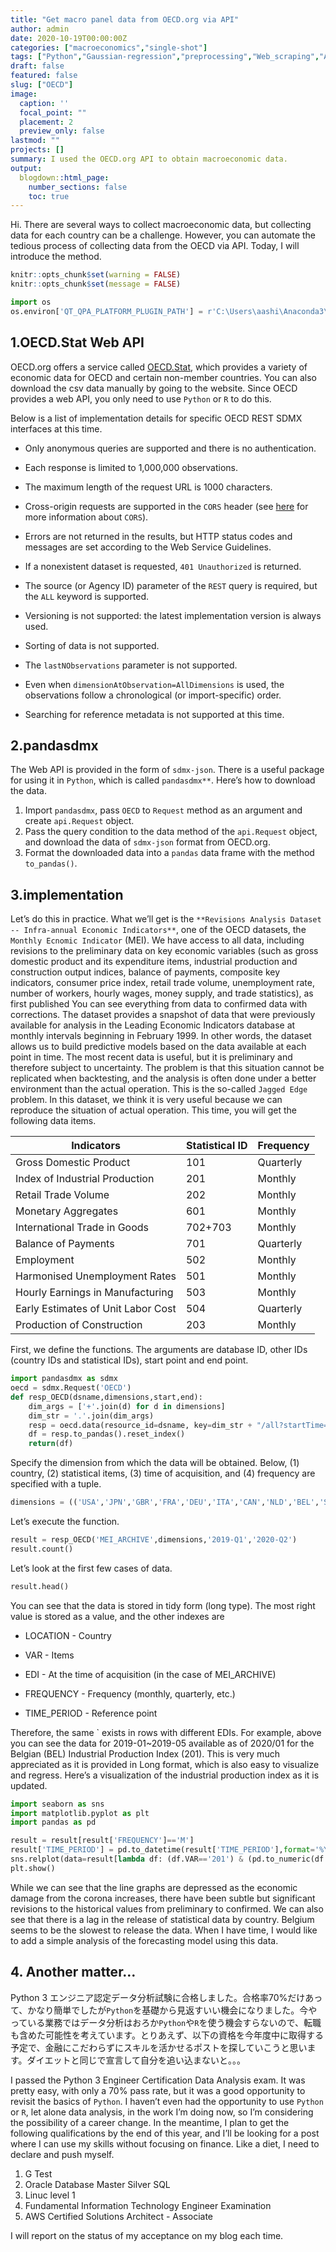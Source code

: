 ```yaml
---
title: "Get macro panel data from OECD.org via API"
author: admin
date: 2020-10-19T00:00:00Z
categories: ["macroeconomics","single-shot"]
tags: ["Python","Gaussian-regression","preprocessing","Web_scraping","API"]
draft: false
featured: false
slug: ["OECD"]
image:
  caption: ''
  focal_point: ""
  placement: 2
  preview_only: false
lastmod: ""
projects: []
summary: I used the OECD.org API to obtain macroeconomic data.
output: 
  blogdown::html_page:
    number_sections: false
    toc: true
---
```


Hi. There are several ways to collect macroeconomic data, but collecting data for each country can be a challenge. However, you can automate the tedious process of collecting data from the OECD via API. Today, I will introduce the method.

```r
knitr::opts_chunk$set(warning = FALSE)
knitr::opts_chunk$set(message = FALSE)
```

```python
import os
os.environ['QT_QPA_PLATFORM_PLUGIN_PATH'] = r'C:\Users\aashi\Anaconda3\Library\plugins\platforms'
```

## 1.OECD.Stat Web API

OECD.org offers a service called [OECD.Stat](https://stats.oecd.org/), which provides a variety of economic data for OECD and certain non-member countries. You can also download the csv data manually by going to the website. Since OECD provides a web API, you only need to use `Python` or `R` to do this.

<Specifics of the OECD implementation>

Below is a list of implementation details for specific OECD REST SDMX interfaces at this time.

-   Only anonymous queries are supported and there is no authentication.

-   Each response is limited to 1,000,000 observations.

-   The maximum length of the request URL is 1000 characters.

-   Cross-origin requests are supported in the `CORS` header (see [here](http://www.html5rocks.com/en/tutorials/cors/) for more information about `CORS`).

-   Errors are not returned in the results, but HTTP status codes and messages are set according to the Web Service Guidelines.

-   If a nonexistent dataset is requested, `401 Unauthorized` is returned.

-   The source (or Agency ID) parameter of the `REST` query is required, but the `ALL` keyword is supported.

-   Versioning is not supported: the latest implementation version is always used.

-   Sorting of data is not supported.

-   The `lastNObservations` parameter is not supported.

-   Even when `dimensionAtObservation=AllDimensions` is used, the observations follow a chronological (or import-specific) order.

-   Searching for reference metadata is not supported at this time.

## 2.pandasdmx

The Web API is provided in the form of `sdmx-json`. There is a useful package for using it in `Python`, which is called `pandasdmx**`. Here's how to download the data.

1.  Import `pandasdmx`, pass `OECD` to `Request` method as an argument and create `api.Request` object.
2.  Pass the query condition to the data method of the `api.Request` object, and download the data of `sdmx-json` format from OECD.org.
3.  Format the downloaded data into a `pandas` data frame with the method `to_pandas()`.

## 3.implementation

Let's do this in practice. What we'll get is the `**Revisions Analysis Dataset -- Infra-annual Economic Indicators**`, one of the OECD datasets, the `Monthly Ecnomic Indicator` (MEI). We have access to all data, including revisions to the preliminary data on key economic variables (such as gross domestic product and its expenditure items, industrial production and construction output indices, balance of payments, composite key indicators, consumer price index, retail trade volume, unemployment rate, number of workers, hourly wages, money supply, and trade statistics), as first published You can see everything from data to confirmed data with corrections. The dataset provides a snapshot of data that were previously available for analysis in the Leading Economic Indicators database at monthly intervals beginning in February 1999. In other words, the dataset allows us to build predictive models based on the data available at each point in time. The most recent data is useful, but it is preliminary and therefore subject to uncertainty. The problem is that this situation cannot be replicated when backtesting, and the analysis is often done under a better environment than the actual operation. This is the so-called `Jagged Edge` problem. In this dataset, we think it is very useful because we can reproduce the situation of actual operation. This time, you will get the following data items.

| Indicators                         | Statistical ID | Frequency |
|------------------------------------|----------------|-----------|
| Gross Domestic Product             | 101            | Quarterly |
| Index of Industrial Production     | 201            | Monthly   |
| Retail Trade Volume                | 202            | Monthly   |
| Monetary Aggregates                | 601            | Monthly   |
| International Trade in Goods       | 702+703        | Monthly   |
| Balance of Payments                | 701            | Quarterly |
| Employment                         | 502            | Monthly   |
| Harmonised Unemployment Rates      | 501            | Monthly   |
| Hourly Earnings in Manufacturing   | 503            | Monthly   |
| Early Estimates of Unit Labor Cost | 504            | Quarterly |
| Production of Construction         | 203            | Monthly   |

First, we define the functions. The arguments are database ID, other IDs (country IDs and statistical IDs), start point and end point.

```python
import pandasdmx as sdmx
oecd = sdmx.Request('OECD')
def resp_OECD(dsname,dimensions,start,end):
    dim_args = ['+'.join(d) for d in dimensions]
    dim_str = '.'.join(dim_args)
    resp = oecd.data(resource_id=dsname, key=dim_str + "/all?startTime=" + start + "&endTime=" + end)
    df = resp.to_pandas().reset_index()
    return(df)
```

Specify the dimension from which the data will be obtained. Below, (1) country, (2) statistical items, (3) time of acquisition, and (4) frequency are specified with a tuple.

```python
dimensions = (('USA','JPN','GBR','FRA','DEU','ITA','CAN','NLD','BEL','SWE','CHE'),('201','202','601','702','703','701','502','503','504','203'),("202001","202002","202003","202004","202005","202006","202007","202008"),("M","Q"))
```

Let's execute the function.

```python
result = resp_OECD('MEI_ARCHIVE',dimensions,'2019-Q1','2020-Q2')
result.count()
```

Let's look at the first few cases of data.

```python
result.head()
```

You can see that the data is stored in tidy form (long type). The most right value is stored as a value, and the other indexes are

-   LOCATION - Country

```{=html}
<!-- -->
```
-   VAR - Items

-   EDI - At the time of acquisition (in the case of MEI\_ARCHIVE)

-   FREQUENCY - Frequency (monthly, quarterly, etc.)

-   TIME\_PERIOD - Reference point

Therefore, the same \` exists in rows with different EDIs. For example, above you can see the data for 2019-01\~2019-05 available as of 2020/01 for the Belgian (BEL) Industrial Production Index (201). This is very much appreciated as it is provided in Long format, which is also easy to visualize and regress. Here's a visualization of the industrial production index as it is updated.

```python
import seaborn as sns
import matplotlib.pyplot as plt
import pandas as pd

result = result[result['FREQUENCY']=='M']
result['TIME_PERIOD'] = pd.to_datetime(result['TIME_PERIOD'],format='%Y-%m')
sns.relplot(data=result[lambda df: (df.VAR=='201') & (pd.to_numeric(df.EDI) > 202004)],x='TIME_PERIOD',y='value',hue='LOCATION',kind='line',col='EDI')
plt.show()
```

While we can see that the line graphs are depressed as the economic damage from the corona increases, there have been subtle but significant revisions to the historical values from preliminary to confirmed. We can also see that there is a lag in the release of statistical data by country. Belgium seems to be the slowest to release the data. When I have time, I would like to add a simple analysis of the forecasting model using this data.

## 4. Another matter...

Python 3 エンジニア認定データ分析試験に合格しました。合格率70%だけあって、かなり簡単でしたが`Python`を基礎から見返すいい機会になりました。今やっている業務ではデータ分析はおろか`Python`や`R`を使う機会すらないので、転職も含めた可能性を考えています。とりあえず、以下の資格を今年度中に取得する予定で、金融にこだわらずにスキルを活かせるポストを探していこうと思います。ダイエットと同じで宣言して自分を追い込まないと。。。

I passed the Python 3 Engineer Certification Data Analysis exam. It was pretty easy, with only a 70% pass rate, but it was a good opportunity to revisit the basics of `Python`. I haven't even had the opportunity to use `Python` or `R`, let alone data analysis, in the work I'm doing now, so I'm considering the possibility of a career change. In the meantime, I plan to get the following qualifications by the end of this year, and I'll be looking for a post where I can use my skills without focusing on finance. Like a diet, I need to declare and push myself.

1.  G Test
2.  Oracle Database Master Silver SQL
3.  Linuc level 1
4.  Fundamental Information Technology Engineer Examination
5.  AWS Certified Solutions Architect - Associate

I will report on the status of my acceptance on my blog each time.
